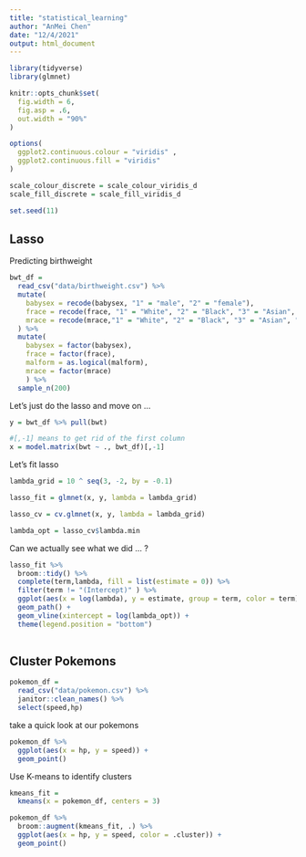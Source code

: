 ```yaml
---
title: "statistical_learning"
author: "AnMei Chen"
date: "12/4/2021"
output: html_document
---
```


```r
library(tidyverse)
library(glmnet)

knitr::opts_chunk$set(
  fig.width = 6,
  fig.asp = .6,
  out.width = "90%"
)

options(
  ggplot2.continuous.colour = "viridis" , 
  ggplot2.continuous.fill = "viridis"
)

scale_colour_discrete = scale_colour_viridis_d
scale_fill_discrete = scale_fill_viridis_d

set.seed(11)
```


## Lasso

Predicting birthweight

```r
bwt_df = 
  read_csv("data/birthweight.csv") %>% 
  mutate(
    babysex = recode(babysex, "1" = "male", "2" = "female"),
    frace = recode(frace, "1" = "White", "2" = "Black", "3" = "Asian", "4" = "Puerto Rican", "8" = "Other", "9" = "Unknown"),
    mrace = recode(mrace,"1" = "White", "2" = "Black", "3" = "Asian", "4" = "Puerto Rican", "8" = "Other", "9" = "Unknown")
  ) %>% 
  mutate(
    babysex = factor(babysex),
    frace = factor(frace),
    malform = as.logical(malform),
    mrace = factor(mrace)
    ) %>% 
  sample_n(200)


```

Let's just do the lasso and move on ...

```r
y = bwt_df %>% pull(bwt)

#[,-1] means to get rid of the first column
x = model.matrix(bwt ~ ., bwt_df)[,-1]
```

Let's fit lasso

```r
lambda_grid = 10 ^ seq(3, -2, by = -0.1)

lasso_fit = glmnet(x, y, lambda = lambda_grid)

lasso_cv = cv.glmnet(x, y, lambda = lambda_grid)

lambda_opt = lasso_cv$lambda.min
```

Can we actually see what we did ... ?

```r

lasso_fit %>% 
  broom::tidy() %>% 
  complete(term,lambda, fill = list(estimate = 0)) %>% 
  filter(term != "(Intercept)" ) %>% 
  ggplot(aes(x = log(lambda), y = estimate, group = term, color = term)) +
  geom_path() + 
  geom_vline(xintercept = log(lambda_opt)) +
  theme(legend.position = "bottom")
           
```


## Cluster Pokemons

```r
pokemon_df = 
  read_csv("data/pokemon.csv") %>% 
  janitor::clean_names() %>% 
  select(speed,hp)
```

take a quick look at our pokemons

```r
pokemon_df %>% 
  ggplot(aes(x = hp, y = speed)) +
  geom_point()
```

Use K-means to identify clusters

```r
kmeans_fit =
  kmeans(x = pokemon_df, centers = 3)
```

```r
pokemon_df %>% 
  broom::augment(kmeans_fit, .) %>% 
  ggplot(aes(x = hp, y = speed, color = .cluster)) +
  geom_point()
  
```

